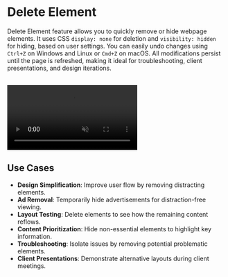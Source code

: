 # Delete Element

Delete Element feature allows you to quickly remove or hide webpage elements. It uses CSS `display: none` for deletion and `visibility: hidden` for hiding, based on user settings. You can easily undo changes using `Ctrl+Z` on Windows and Linux or `Cmd+Z` on macOS. All modifications persist until the page is refreshed, making it ideal for troubleshooting, client presentations, and design iterations.

<br />
<video
	autoPlay='autoplay'
	loop
	muted>
	<source
		src='/videos/delete-element.mp4'
		type='video/mp4'
	/>
</video>

## Use Cases

- **Design Simplification**: Improve user flow by removing distracting elements.
- **Ad Removal**: Temporarily hide advertisements for distraction-free viewing.
- **Layout Testing**: Delete elements to see how the remaining content reflows.
- **Content Prioritization**: Hide non-essential elements to highlight key information.
- **Troubleshooting**: Isolate issues by removing potential problematic elements.
- **Client Presentations**: Demonstrate alternative layouts during client meetings.
